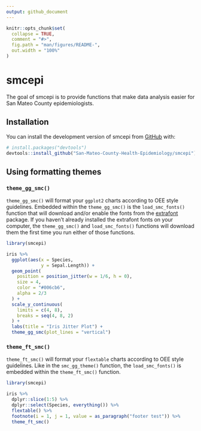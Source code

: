 ```yaml
---
output: github_document
---
```


<!-- README.md is generated from README.Rmd. Please edit that file -->

```r
knitr::opts_chunk$set(
  collapse = TRUE,
  comment = "#>",
  fig.path = "man/figures/README-",
  out.width = "100%"
)
```

# smcepi

<!-- badges: start -->

<!-- badges: end -->

The goal of smcepi is to provide functions that make data analysis easier for San Mateo County epidemiologists.

## Installation

You can install the development version of smcepi from [GitHub](https://github.com/) with:

``` r
# install.packages("devtools")
devtools::install_github("San-Mateo-County-Health-Epidemiology/smcepi")
```

## Using formatting themes

### `theme_gg_smc()`

`theme_gg_smc()` will format your `ggplot2` charts according to OEE style guidelines. Embedded within the `theme_gg_smc()` is the `load_smc_fonts()` function that will download and/or enable the fonts from the [extrafont](https://cran.r-project.org/web/packages/extrafont/extrafont.pdf) package. If you haven't already installed the extrafont fonts on your computer, the `theme_gg_smc()` and `load_smc_fonts()` functions will download them the first time you run either of those functions. 

```r
library(smcepi)

iris %>% 
  ggplot(aes(x = Species, 
             y = Sepal.Length)) +
  geom_point(
    position = position_jitter(w = 1/6, h = 0),
    size = 4, 
    color = "#006cb6", 
    alpha = 2/3
  ) +
  scale_y_continuous(
    limits = c(4, 8),
    breaks = seq(4, 8, 2)
  ) + 
  labs(title = "Iris Jitter Plot") + 
  theme_gg_smc(plot_lines = "vertical")

```

### `theme_ft_smc()`

`theme_ft_smc()` will format your `flextable` charts according to OEE style guidelines. Like in the `smc_gg_theme()` function, the `load_smc_fonts()` is embedded within the `theme_ft_smc()` function. 

```r
library(smcepi)

iris %>%
  dplyr::slice(1:5) %>%
  dplyr::select(Species, everything()) %>%
  flextable() %>%
  footnote(i = 1, j = 1, value = as_paragraph("footer test")) %>%
  theme_ft_smc()

```
